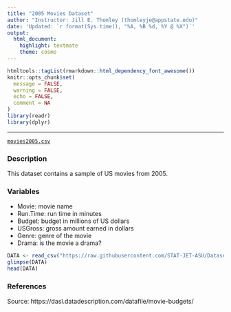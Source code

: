 ```yaml
---
title: "2005 Movies Dataset"
author: "Instructor: Jill E. Thomley (thomleyje@appstate.edu)"
date: 'Updated: `r format(Sys.time(), "%A, %B %d, %Y @ %X")`'
output: 
  html_document: 
    highlight: textmate
    theme: cosmo
---
```


```r
htmltools::tagList(rmarkdown::html_dependency_font_awesome())
knitr::opts_chunk$set(
  message = FALSE,
  warning = FALSE,
  echo = FALSE,
  comment = NA
)
library(readr)
library(dplyr)
```
<hr>

<i class="fas fa-database"></i> [`movies2005.csv`](https://raw.githubusercontent.com/STAT-JET-ASU/Datasets/master/Instructor/movies2005.csv)

### Description

This dataset contains a sample of US movies from 2005.

### Variables

* Movie: movie name
* Run.Time: run time in minutes
* Budget: budget in millions of US dollars
* USGross: gross amount earned in dollars
* Genre: genre of the movie
* Drama: is the movie a drama?

```r
DATA <- read_csv("https://raw.githubusercontent.com/STAT-JET-ASU/Datasets/master/Instructor/movies2005.csv")
glimpse(DATA)
head(DATA)
```

### References

Source: https://dasl.datadescription.com/datafile/movie-budgets/

<br>
